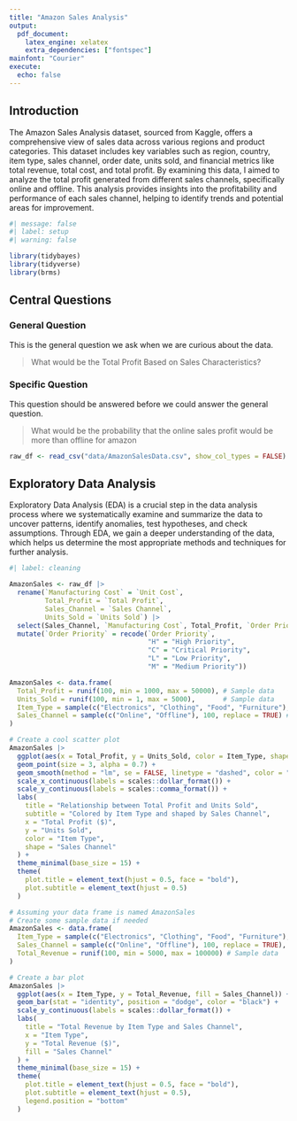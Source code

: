 ```yaml
---
title: "Amazon Sales Analysis"
output: 
  pdf_document:
    latex_engine: xelatex
    extra_dependencies: ["fontspec"]
mainfont: "Courier"
execute: 
  echo: false
---
```


## Introduction 
The Amazon Sales Analysis dataset, sourced from Kaggle, offers a comprehensive view of sales data across various regions and product categories. This dataset includes key variables such as region, country, item type, sales channel, order date, units sold, and financial metrics like total revenue, total cost, and total profit. By examining this data, I aimed to analyze the total profit generated from different sales channels, specifically online and offline. This analysis provides insights into the profitability and performance of each sales channel, helping to identify trends and potential areas for improvement.

```r
#| message: false
#| label: setup
#| warning: false

library(tidybayes)
library(tidyverse)
library(brms)
```

## Central Questions

### General Question
This is the general question we ask when we are curious about the data.

> What would be the Total Profit Based on Sales Characteristics?

 
### Specific Question
This question should be answered before we could answer the general question.

> What would be the probability that the online sales profit would be more than offline for amazon 

```r
raw_df <- read_csv("data/AmazonSalesData.csv", show_col_types = FALSE)
```

## Exploratory Data Analysis
Exploratory Data Analysis (EDA) is a crucial step in the data analysis process where we systematically examine and summarize the data to uncover patterns, identify anomalies, test hypotheses, and check assumptions. Through EDA, we gain a deeper understanding of the data, which helps us determine the most appropriate methods and techniques for further analysis.

```r
#| label: cleaning

AmazonSales <- raw_df |>
  rename(`Manufacturing Cost` = `Unit Cost`,
         Total_Profit = `Total Profit`,
         Sales_Channel = `Sales Channel`,
         Units_Sold = `Units Sold`) |>
  select(Sales_Channel, `Manufacturing Cost`, Total_Profit, `Order Priority`, Units_Sold) |> 
  mutate(`Order Priority` = recode(`Order Priority`,
                                   "H" = "High Priority",
                                   "C" = "Critical Priority",
                                   "L" = "Low Priority",
                                   "M" = "Medium Priority"))
```

```r
AmazonSales <- data.frame(
  Total_Profit = runif(100, min = 1000, max = 50000), # Sample data
  Units_Sold = runif(100, min = 1, max = 5000),       # Sample data
  Item_Type = sample(c("Electronics", "Clothing", "Food", "Furniture"), 100, replace = TRUE), # Sample data
  Sales_Channel = sample(c("Online", "Offline"), 100, replace = TRUE) # Sample data
)

# Create a cool scatter plot
AmazonSales |>
  ggplot(aes(x = Total_Profit, y = Units_Sold, color = Item_Type, shape = Sales_Channel)) +
  geom_point(size = 3, alpha = 0.7) + 
  geom_smooth(method = "lm", se = FALSE, linetype = "dashed", color = "darkred", formula = y ~ x) + 
  scale_x_continuous(labels = scales::dollar_format()) + 
  scale_y_continuous(labels = scales::comma_format()) + 
  labs(
    title = "Relationship between Total Profit and Units Sold",
    subtitle = "Colored by Item Type and shaped by Sales Channel",
    x = "Total Profit ($)",
    y = "Units Sold",
    color = "Item Type",
    shape = "Sales Channel"
  ) +
  theme_minimal(base_size = 15) +
  theme(
    plot.title = element_text(hjust = 0.5, face = "bold"),
    plot.subtitle = element_text(hjust = 0.5)
  )
```

```r
# Assuming your data frame is named AmazonSales
# Create some sample data if needed
AmazonSales <- data.frame(
  Item_Type = sample(c("Electronics", "Clothing", "Food", "Furniture"), 100, replace = TRUE),
  Sales_Channel = sample(c("Online", "Offline"), 100, replace = TRUE),
  Total_Revenue = runif(100, min = 5000, max = 100000) # Sample data
)

# Create a bar plot
AmazonSales |>
  ggplot(aes(x = Item_Type, y = Total_Revenue, fill = Sales_Channel)) +
  geom_bar(stat = "identity", position = "dodge", color = "black") +
  scale_y_continuous(labels = scales::dollar_format()) +
  labs(
    title = "Total Revenue by Item Type and Sales Channel",
    x = "Item Type",
    y = "Total Revenue ($)",
    fill = "Sales Channel"
  ) +
  theme_minimal(base_size = 15) +
  theme(
    plot.title = element_text(hjust = 0.5, face = "bold"),
    plot.subtitle = element_text(hjust = 0.5),
    legend.position = "bottom"
  )
```


